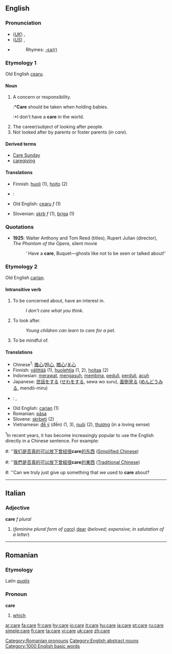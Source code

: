 ==English==

{{rank|following|fell|different|388|care|war|short|able}}

===Pronunciation===
*(''[[Received Pronunciation|UK]]'') {{IPA|/kɛə/}}, {{SAMPA|/kE@/}}
*(''[[General American|US]]'') {{IPA|/kɛɹ/}}, {{SAMPA|/kEr/}}
*{{audio|en-us-care.ogg|Audio (US)}}
*:Rhymes: [[Rhymes:English:-ɛə(r)|-ɛə(r)]]

===Etymology 1===
Old English [[cearu]].

====Noun====
{{en-noun|s|-}}

# A concern or responsibility.
#:*'''Care''' should be taken when holding babies.
#:*I don't have a '''care''' in the world.
# The career/subject of looking after people.
# Not looked after by parents or foster parents (''in care'').

====Derived terms====
*[[Care Sunday]]
*[[caregiving]]

====Translations====
{{rfc-trans}}
{{top}}
*Finnish: [[huoli]] (1), [[hoito]] (2)
*{{ku}}: {{KUchar|[[ئاگا]]}}
*Old English: [[cearu]] ''f'' (1)
{{mid}}
*Slovenian: [[skrb]] ''f'' (1), [[briga]] (1)
{{bottom}}

===Quotations===
*'''1925''': Walter Anthony and Tom Reed (titles), Rupert Julian (director), ''The Phantom of the Opera'', silent movie
*:‘<!--sic-->Have a '''care''', Buquet—ghosts like not to be seen or talked about!’

===Etymology 2===
Old English [[carian]].

====Intransitive verb====
{{en-verb|car|ing}}

# To be concerned about, have an interest in.
#:''I don't care what you think.''
# To look after.
#:''Young children can learn to care for a pet.''
# To be mindful of.

====Translations====
{{rfc-trans}}
{{top}}
*Chinese<sup>1</sup>: [[擔心]]/[[担心]], [[關心]]/[[关心]]
*Finnish: [[välittää]] (1), [[huolehtia]] (1, 2), [[hoitaa]] (2)
*Indonesian: [[rawat|merawat]], [[asuh|mengasuh]], [[bina|membina]], [[peduli]], [[perduli]], [[acuh]]
*Japanese: [[世話]]をする ([[せわ]]をする, sewa wo suru), [[面倒見る]] ([[めんどうみる]], mendō-miru)
*{{ku}}: {{KUchar|[[گوێ]]}}, {{KUchar|[[گوێدان]]}}
{{mid}}
*Old English: [[carian]] (1)
*Romanian: [[păsa]]
*Slovene: [[skrbeti]] (2)
*Vietnamese: [[để ý]] (đến) (1, 3), [[nuôi]] (2), [[thương]] (in a loving sense)
{{bottom}}

<sup>1</sup>In recent years, it has become increasingly popular to use the English directly in a Chinese sentence.  For example:
#: ''[[我们]][[是否]][[真]][[的]][[可以]][[放下]][[曾经]][[很]]'''care'''[[的]][[东西]] ([[Simplified Chinese]]) 
#: ''[[我們]][[是否]][[真]][[的]][[可以]][[放下]][[曾經]][[很]]'''care'''[[的]][[東西]] ([[Traditional Chinese]])
#: ''Can we truly just give up something that we used to '''care''' about?

----

==Italian==
===Adjective===
'''care''' ''f plural''

#(''feminine plural form of [[caro]]'') [[dear]] (''beloved; expensive; in salutation of a letter'')

----

==Romanian==
===Etymology===
Latin ''[[qualis]]''
===Pronoun===
'''care'''

# [[which]]

[[Category:Romanian pronouns]]
[[Category:English abstract nouns]]
[[Category:1000 English basic words]]

[[ar:care]]
[[fa:care]]
[[fr:care]]
[[hy:care]]
[[io:care]]
[[it:care]]
[[hu:care]]
[[ja:care]]
[[pt:care]]
[[ru:care]]
[[simple:care]]
[[fi:care]]
[[ta:care]]
[[vi:care]]
[[uk:care]]
[[zh:care]]